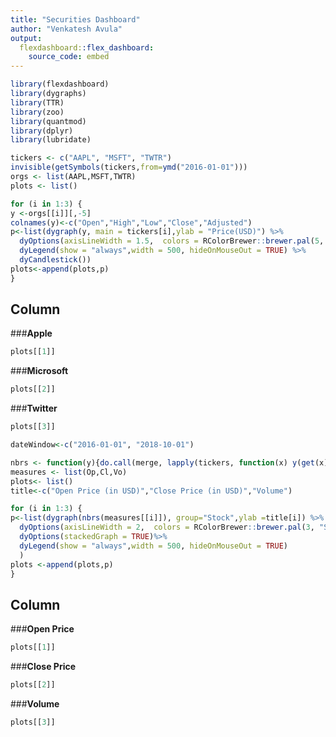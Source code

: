 ```yaml
---
title: "Securities Dashboard"
author: "Venkatesh Avula"
output: 
  flexdashboard::flex_dashboard:
    source_code: embed
---
```


```r
library(flexdashboard)
library(dygraphs)
library(TTR)
library(zoo)
library(quantmod)
library(dplyr)
library(lubridate)
```

```r
tickers <- c("AAPL", "MSFT", "TWTR")
invisible(getSymbols(tickers,from=ymd("2016-01-01")))
orgs <- list(AAPL,MSFT,TWTR)
plots <- list()

for (i in 1:3) {
y <-orgs[[i]][,-5]
colnames(y)<-c("Open","High","Low","Close","Adjusted")
p<-list(dygraph(y, main = tickers[i],ylab = "Price(USD)") %>%
  dyOptions(axisLineWidth = 1.5,  colors = RColorBrewer::brewer.pal(5, "Set1")) %>%
  dyLegend(show = "always",width = 500, hideOnMouseOut = TRUE) %>%
  dyCandlestick())
plots<-append(plots,p)
}
```

Column {data-height=500 .tabset .tabset-fade}
-----------------------------------------------------------------------
###<b>Apple</b>
```r
plots[[1]]
```

###<b>Microsoft</b>
```r
plots[[2]]
```

###<b>Twitter</b>
```r
plots[[3]]
```

```r
dateWindow<-c("2016-01-01", "2018-10-01")

nbrs <- function(y){do.call(merge, lapply(tickers, function(x) y(get(x))))}
measures <- list(Op,Cl,Vo)
plots<- list()
title<-c("Open Price (in USD)","Close Price (in USD)","Volume")

for (i in 1:3) {
p<-list(dygraph(nbrs(measures[[i]]), group="Stock",ylab =title[i]) %>%
  dyOptions(axisLineWidth = 2,  colors = RColorBrewer::brewer.pal(3, "Set2")) %>%
  dyOptions(stackedGraph = TRUE)%>%
  dyLegend(show = "always",width = 500, hideOnMouseOut = TRUE)
  )
plots <-append(plots,p)
}
```

Column {data-width=500}
-----------------------------------------------------------------------
###<b>Open Price</b>
```r
plots[[1]]
```

###<b>Close Price</b>
```r
plots[[2]]
```

###<b>Volume</b>
```r
plots[[3]]
```

